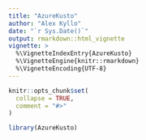 ```yaml
---
title: "AzureKusto"
author: "Alex Kyllo"
date: "`r Sys.Date()`"
output: rmarkdown::html_vignette
vignette: >
  %\VignetteIndexEntry{AzureKusto}
  %\VignetteEngine{knitr::rmarkdown}
  %\VignetteEncoding{UTF-8}
---
```


```r
knitr::opts_chunk$set(
  collapse = TRUE,
  comment = "#>"
)
```

```r
library(AzureKusto)
```
